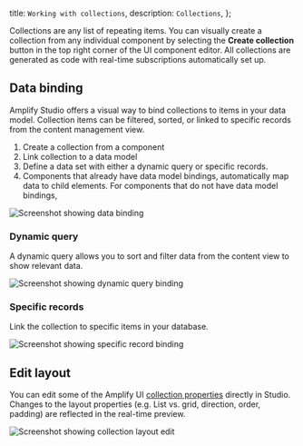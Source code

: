   title: `Working with collections`,
  description: `Collections`,
};

Collections are any list of repeating items. You can visually create a collection from any individual component by selecting the **Create collection** button in the top right corner of the UI component editor. All collections are generated as code with real-time subscriptions automatically set up.

## Data binding

Amplify Studio offers a visual way to bind collections to items in your data model. Collection items can be filtered, sorted, or linked to specific records from the content management view.

1. Create a collection from a component
2. Link collection to a data model
3. Define a data set with either a dynamic query or specific records.
4. Components that already have data model bindings, automatically map data to child elements. For components that do not have data model bindings, 

![Screenshot showing data binding](/images/console/ui-collections-databind.png)

### Dynamic query

A dynamic query allows you to sort and filter data from the content view to show relevant data.

![Screenshot showing dynamic query binding](/images/console/ui-collections-dynamicquery.png)

### Specific records

Link the collection to specific items in your database.

![Screenshot showing specific record binding](/images/console/ui-collections-specific.png)

## Edit layout

You can edit some of the Amplify UI [collection properties](https://ui.docs.amplify.aws/components/collection) directly in Studio. Changes to the layout properties (e.g. List vs. grid, direction, order, padding) are reflected in the real-time preview.

![Screenshot showing collection layout edit](/images/console/ui-collections-layout.png)